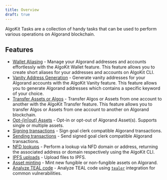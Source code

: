 ```yaml
---
title: Overview
draft: true
---
```


AlgoKit Tasks are a collection of handy tasks that can be used to perform various operations on Algorand blockchain.

## Features

- [Wallet Aliasing](./tasks/wallet.mdx) - Manage your Algorand addresses and accounts effortlessly with the AlgoKit Wallet feature. This feature allows you to create short aliases for your addresses and accounts on AlgoKit CLI.
- [Vanity Address Generation](./tasks/vanity_address.mdx) - Generate vanity addresses for your Algorand accounts with the AlgoKit Vanity feature. This feature allows you to generate Algorand addresses which contains a specific keyword of your choice.
- [Transfer Assets or Algos](./tasks/transfer.mdx) - Transfer Algos or Assets from one account to another with the AlgoKit Transfer feature. This feature allows you to transfer Algos or Assets from one account to another on Algorand blockchain.
- [Opt-(in|out) Assets](./tasks/opt.mdx) - Opt-in or opt-out of Algorand Asset(s). Supports single or multiple assets.
- [Signing transactions](./tasks/sign.mdx) - Sign goal clerk compatible Algorand transactions.
- [Sending transactions](./tasks/send.mdx) - Send signed goal clerk compatible Algorand transactions.
- [NFD lookups](./tasks/nfd.mdx) - Perform a lookup via NFD domain or address, returning the associated address or domain respectively using the AlgoKit CLI.
- [IPFS uploads](./tasks/ipfs.mdx) - Upload files to IPFS.
- [Asset minting](./tasks/mint.mdx) - Mint new fungible or non-fungible assets on Algorand.
- [Analyze TEAL code](./tasks/analyze.mdx) - Analyze TEAL code using [`tealer`](https://github.com/crytic/tealer) integration for common vulnerabilities.
